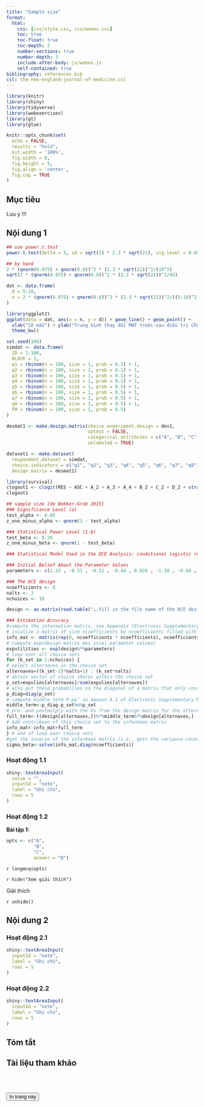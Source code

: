 ```yaml
---
title: "Sample size"
format: 
  html:
    css: [css/style.css, css/webex.css]
    toc: true
    toc-float: true
    toc-depth: 2
    number-sections: true
    number-depth: 3
    include-after-body: js/webex.js
    self-contained: true
bibliography: references.bib
csl: the-new-england-journal-of-medicine.csl
---
```


```r
library(knitr)
library(shiny)
library(tidyverse)
library(webexercises)
library(gt)
library(glue)

knitr::opts_chunk$set(
  echo = FALSE,
  results = "hold",
  out.width = '100%',
  fig.width = 8,
  fig.height = 5,
  fig.align = 'center',
  fig.cap = TRUE
)
```

## Mục tiêu

::: {.infobox .caution data-latex="{caution}"}
Lưu ý !!!
:::

## Nội dung 1

```r
## use power.t.test
power.t.test(delta = 5, sd = sqrt(2) * 2.3 * sqrt(21), sig.level = 0.05, power = 0.8, type = "paired")

## by hand
2 * (qnorm(0.975) + qnorm(0.8))^2 * (2.3 * sqrt(21))^2/(10^2)
sqrt(2 * (qnorm(0.975) + qnorm(0.8))^2 * (2.3 * sqrt(21))^2/45)

dat <- data.frame(
  d = 5:10,
  n = 2 * (qnorm(0.975) + qnorm(0.8))^2 * (2.3 * sqrt(21))^2/((5:10)^2)
)

library(ggplot2)
ggplot(data = dat, aes(x = n, y = d)) + geom_line() + geom_point() +
  xlab("Cỡ mẫu") + ylab("Trung bình thay đổi MWT trước-sau điều trị CPAP") +
  theme_bw()
```

```r
set.seed(100)
simdat <- data.frame(
  ID = 1:100,
  BLOCK = 1,
  q1 = rbinom(n = 100, size = 1, prob = 0.1) + 1,
  q2 = rbinom(n = 100, size = 1, prob = 0.1) + 1,
  q3 = rbinom(n = 100, size = 1, prob = 0.1) + 1,
  q4 = rbinom(n = 100, size = 1, prob = 0.1) + 1,
  q5 = rbinom(n = 100, size = 1, prob = 0.5) + 1,
  q6 = rbinom(n = 100, size = 1, prob = 0.5) + 1,
  q7 = rbinom(n = 100, size = 1, prob = 0.5) + 1,
  q8 = rbinom(n = 100, size = 1, prob = 0.5) + 1,
  FM = rbinom(n = 100, size = 1, prob = 0.5)
)

desmat1 <- make.design.matrix(choice.experiment.design = des1,
                              optout = FALSE, 
                              categorical.attributes = c("A", "B", "C", "D"),
                              unlabeled = TRUE)

dataset1 <- make.dataset(
  respondent.dataset = simdat,
  choice.indicators = c("q1", "q2", "q3", "q4", "q5", "q6", "q7", "q8"),
  design.matrix = desmat1)

library(survival)
clogout1 <- clogit(RES ~ ASC + A_2 + A_3 + A_4 + B_2 + C_2 + D_2 + strata(STR), data = dataset1)
clogout1

## sample size (de Bekker-Grob 2015)
### Significance Level (a)
test_alpha <- 0.05
z_one_minus_alpha <- qnorm(1 - test_alpha)

### Statistical Power Level (1-b)
test_beta <- 0.20
z_one_minus_beta <- qnorm(1 - test_beta)

### Statistical Model Used in the DCE Analysis: conditional logistic regression

### Initial Belief About the Parameter Values
parameters <- c(1.23 , -0.31 , -0.21 , -0.44 , 0.028 , -1.10 , -0.04 , -0.0015)

### The DCE design
ncoefficients <- 8
nalts <- 3
nchoices <- 16

design <- as.matrix(read.table("….fill in the file name of the DCE design…",header = FALSE));

### Estimation Accuracy
#compute the information matrix, see Appendix (Electronic Supplementary Material 2) for more details
# inialize a matrix of size ncoefficients by ncoefficients filled with zeros.
info_mat <- matrix(rep(0, ncoefficients * ncoefficients), ncoefficients, ncoefficients)
# compute exp(design matrix mes inial parameter values)
exputilities <- exp(design%*%parameters)
# loop over all choice sets
for (k_set in 1:nchoices) {
# select alternaves in the choice set
alternaves=((k_set-1)*nalts+1) : (k_set*nalts)
# obtain vector of choice shares within the choice set
p_set=expulies[alternaves]/sum(expulies[alternaves])
# also put these probabilies on the diagonal of a matrix that only contains zeros
p_diag=diag(p_set)
# compute middle term P-pp’ in equaon A.1 of Electronic Supplementary Material 2
middle_term<-p_diag-p_set%o%p_set
# pre- and postmulply with the Xs from the design matrix for the alternaves in this choice set
full_term<-t(design[alternaves,])%*%middle_term%*%design[alternaves,]
# Add contribuon of this choice set to the informaon matrix
info_mat<-info_mat+full_term
} # end of loop over choice sets
#get the inverse of the informaon matrix (i.e., gets the variance-covariance matrix)
sigma_beta<-solve(info_mat,diag(ncoefficients))

```



::: panel-tabset
### Hoạt động 1.1

```r
shiny::textAreaInput(
  value = "",
  inputId = "note",
  label = "Ghi chú",
  rows = 5
)
```

### Hoạt động 1.2

**Bài tập 1:**

```r
opts <- c("A",
          "B",
          "C",
          answer = "D")
```

`r longmcq(opts)`

`r hide("Xem giải thích")`

Giải thích

`r unhide()`
:::

## Nội dung 2

::: panel-tabset
### Hoạt động 2.1

```r
shiny::textAreaInput(
  inputId = "note",
  label = "Ghi chú",
  rows = 5
)
```

### Hoạt động 2.2

```r
shiny::textAreaInput(
  inputId = "note",
  label = "Ghi chú",
  rows = 5
)
```
:::

## Tóm tắt

## Tài liệu tham khảo

::: {#refs}
:::

<p><br><br></p>

<!-- Print button -->

<p><input type="button" value="In trang này" onClick="window.print()"></p>
